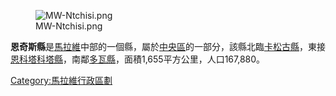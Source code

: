 {{unreferenced|time=2011-09-13T15:53:05+00:00}}
{{coord|13|20|S|34|00|E|region:MW_type:adm1st|display=title}}

[[Image:MW-Ntchisi.png|right]]

'''恩奇斯縣'''是[[馬拉維|馬拉維]]中部的一個縣，屬於[[中央區_(馬拉維)|中央區]]的一部分，該縣北臨[[卡松古縣|卡松古縣]]，東接[[恩科塔科塔縣|恩科塔科塔縣]]，南鄰[[多瓦縣|多瓦縣]]，面積1,655平方公里，人口167,880。

{{Malawi-stub}}

{{Malawi}}

[[Category:馬拉維行政區劃|Category:馬拉維行政區劃]]